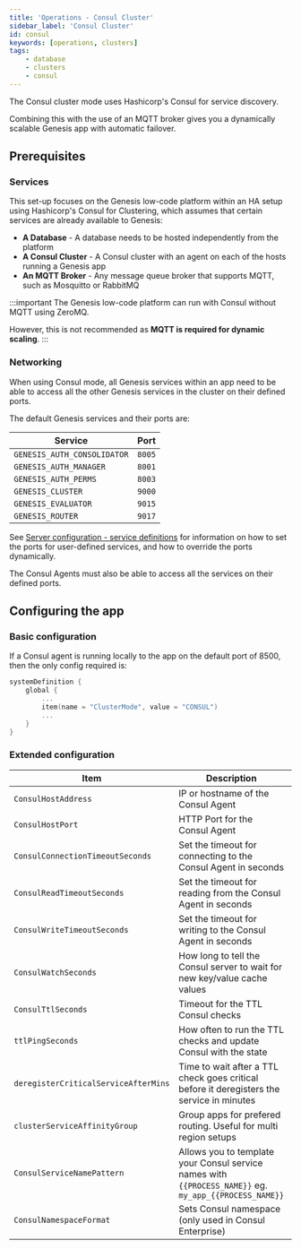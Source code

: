 ```yaml
---
title: 'Operations - Consul Cluster'
sidebar_label: 'Consul Cluster'
id: consul
keywords: [operations, clusters]
tags:
    - database
    - clusters
    - consul
---
```


The Consul cluster mode uses Hashicorp's Consul for service discovery.

Combining this with the use of an MQTT broker gives you a dynamically scalable Genesis app with automatic failover.

## Prerequisites
### Services
This set-up focuses on the Genesis low-code platform within an HA setup using Hashicorp's Consul for Clustering, which assumes that certain services are already available to Genesis:

 - **A Database** - A database needs to be hosted independently from the platform
 - **A Consul Cluster** - A Consul cluster with an agent on each of the hosts running a Genesis app
 - **An MQTT Broker** - Any message queue broker that supports MQTT, such as Mosquitto or RabbitMQ

:::important
The Genesis low-code platform can run with Consul without MQTT using ZeroMQ.

However, this is not recommended as **MQTT is required for dynamic scaling**.
:::

### Networking
When using Consul mode, all Genesis services within an app need to be able to access all the other Genesis services in the cluster on their defined ports.

The default Genesis services and their ports are:

| Service | Port |
| --- | --- |
| `GENESIS_AUTH_CONSOLIDATOR` | `8005` |
| `GENESIS_AUTH_MANAGER` | `8001` |
| `GENESIS_AUTH_PERMS` | `8003` |
| `GENESIS_CLUSTER` | `9000` |
| `GENESIS_EVALUATOR` | `9015` |
| `GENESIS_ROUTER` | `9017` |

See [Server configuration - service definitions](../../03_server/01_configuring-runtime/04_service-definitions.mdx) for information on how to set the ports for user-defined services, and how to override the ports dynamically.

The Consul Agents must also be able to access all the services on their defined ports.

## Configuring the app

### Basic configuration
If a Consul agent is running locally to the app on the default port of 8500, then the only config required is:
```kotlin {title="genesis-system-definition.kts"}
systemDefinition {
    global {
        ...
        item(name = "ClusterMode", value = "CONSUL")
        ...
    }
}
```

### Extended configuration
| Item | Description | Default |
| --- | --- | --- |
| `ConsulHostAddress` | IP or hostname of the Consul Agent | `localhost` |
| `ConsulHostPort` | HTTP Port for the Consul Agent | `8500` |
| `ConsulConnectionTimeoutSeconds` | Set the timeout for connecting to the Consul Agent in seconds | `10` |
| `ConsulReadTimeoutSeconds` | Set the timeout for reading from the Consul Agent in seconds | `10` |
| `ConsulWriteTimeoutSeconds` | Set the timeout for writing to the Consul Agent in seconds | `10` |
| `ConsulWatchSeconds` | How long to tell the Consul server to wait for new key/value cache values | `8` |
| `ConsulTtlSeconds` | Timeout for the TTL Consul checks | `15` |
| `ttlPingSeconds` | How often to run the TTL checks and update Consul with the state | `ConsulTtlSeconds` / `2` |
| `deregisterCriticalServiceAfterMins` | Time to wait after a TTL check goes critical before it deregisters the service in minutes | `30` |
| `clusterServiceAffinityGroup` | Group apps for prefered routing. Useful for multi region setups | "" |
| `ConsulServiceNamePattern` | Allows you to template your Consul service names with `{{PROCESS_NAME}}` eg. `my_app_{{PROCESS_NAME}}` | `null` |
| `ConsulNamespaceFormat` | Sets Consul namespace (only used in Consul Enterprise) | `null` |


